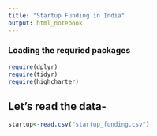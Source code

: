 ```yaml
---
title: "Startup Funding in India"
output: html_notebook
---
```



### Loading the requried packages

```r
require(dplyr)
require(tidyr)
require(highcharter)


```

## Let's read the data-

```r

startup<-read.csv("startup_funding.csv")

```

